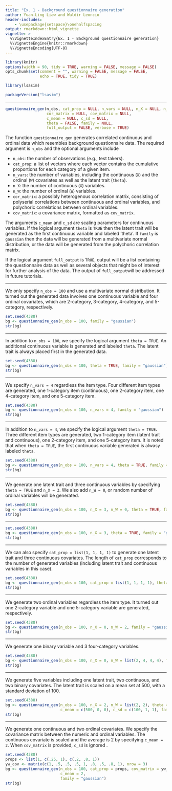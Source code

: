 ---
title: "Ex. 1 - Background questionnaire generation"
author: Yuan-Ling Liaw and Waldir Leoncio
header-includes:
    - \usepackage{setspace}\onehalfspacing
output: rmarkdown::html_vignette
vignette: >
  %\VignetteIndexEntry{Ex. 1 - Background questionnaire generation}
  %\VignetteEngine{knitr::rmarkdown}
  %\VignetteEncoding{UTF-8}
---

```{r setup, include = FALSE, warning = FALSE}
library(knitr)
options(width = 90, tidy = TRUE, warning = FALSE, message = FALSE)
opts_chunk$set(comment = "", warning = FALSE, message = FALSE,
               echo = TRUE, tidy = TRUE)
```

```{r load}
library(lsasim)
```

```{r packageVersion}
packageVersion("lsasim")
```

---

```{r equation, eval=FALSE}
questionnaire_gen(n_obs, cat_prop = NULL, n_vars = NULL, n_X = NULL, n_W = NULL,
                  cor_matrix = NULL, cov_matrix = NULL,
                  c_mean = NULL, c_sd = NULL,
                  theta = FALSE, family = NULL,
                  full_output = FALSE, verbose = TRUE)
```

The function `questionnaire_gen` generates correlated continuous and ordinal data which resembles background questionnaire data. The required argument is `n_obs` and the optional arguments include

* `n_obs`: the number of observations (e.g., test takers).
* `cat_prop`: a list of vectors where each vector contains the cumulative proportions for each category of a given item.
* `n_vars`: the number of variables, including the continuous (`X`) and the ordinal (`W`) covariates as well as the latent trait (`theta`).
* `n_X`: the number of continuous (`X`) variables.
* `n_W`: the number of ordinal (`W`) variables.
* `cor_matrix`: a possibly heterogenous correlation matrix, consisting of polyserial correlations between continuous and ordinal variables, and polychoric correlations between ordinal variables.
* `cov_matrix`: a covariance matrix, formatted as `cov_matrix`.

The arguments `c_mean` and `c_sd` are scaling parameters for continuous variables. If the logical argument `theta` is `TRUE` then the latent trait will be generated as the first continuous variable and labeled 'theta'. If `family` is `gaussian` then the data will be generated from a multivariate normal distribution, or the data will be generated from the polychoric correlation matrix.

If the logical argument `full_output` is `TRUE`, output will be a list containing the questionnaire data as well as several objects that might be of interest for further analysis of the data. The output of `full_output`will be addressed in future tutorials.

---

We only specify `n_obs = 100` and use a multivariate normal distribution. It turned out the generated data involves one continuous variable and four ordinal covariates, which are 2-category, 3-category, 4-category, and 5-category, respectively.

```{r ex 1a}
set.seed(4388)
bg <- questionnaire_gen(n_obs = 100, family = "gaussian")
str(bg)
```

---

In addition to `n_obs = 100`, we specify the logical argument `theta = TRUE`. An additional continuous variable is generated and labeled `theta`. The latent trait is always placed first in the generated data.

```{r ex 1b}
set.seed(4388)
bg <- questionnaire_gen(n_obs = 100, theta = TRUE, family = "gaussian")
str(bg)
```

---

We specify `n_vars = 4` regardless the item type. Four different item types are generated, one 1-category item (continuous), one 2-category item, one 4-category item, and one 5-category item.

```{r ex 2a}
set.seed(4388)
bg <- questionnaire_gen(n_obs = 100, n_vars = 4, family = "gaussian")
str(bg)
```

---

In addition to `n_vars = 4`, we specify the logical argument `theta = TRUE`. Three different item types are generated, two 1-category item (latent trait and continuous), one 2-category item, and one 5-category item. It is noted that when `theta = TRUE`, the first continuous variable generated is alwasy labeled `theta`.

```{r ex 2b}
set.seed(4388)
bg <- questionnaire_gen(n_obs = 100, n_vars = 4, theta = TRUE, family = "gaussian")
str(bg)
```

---

We generate one latent trait and three continuous variables by specifying `theta = TRUE` and `n_X = 3`. We also add `n_W = 0`, or random number of ordinal variables will be generated.

```{r ex 3a}
set.seed(4388)
bg <- questionnaire_gen(n_obs = 100, n_X = 3, n_W = 0, theta = TRUE, family = "gaussian")
str(bg)
```

---

```{r ex 3b}
set.seed(4388)
bg <- questionnaire_gen(n_obs = 100, n_X = 3, theta = TRUE, family = "gaussian")
str(bg)
```

---

We can also specify `cat_prop = list(1, 1, 1, 1)` to generate one latent trait and three continuous covariates. The length of `cat_prop` corresponds to the number of generated variables (including latent trait and continuous variables in this case).

```{r ex 3c}
set.seed(4388)
bg <- questionnaire_gen(n_obs = 100, cat_prop = list(1, 1, 1, 1), theta = TRUE, family = "gaussian")
str(bg)
```

---

We generate two ordinal variables regardless the item type. It turned out one 2-category variable and one 5-category variable are generated, respectively.

```{r ex 4a}
set.seed(4388)
bg <- questionnaire_gen(n_obs = 100, n_X = 0, n_W = 2, family = "gaussian")
str(bg)
```

---

We generate one binary variable and 3 four-category variables.

```{r ex 4b}
set.seed(4388)
bg <- questionnaire_gen(n_obs = 100, n_X = 0, n_W = list(2, 4, 4, 4), family = "gaussian")
str(bg)
```

---

We generate five variables including one latent trait, two continuous, and two binary covariates. The latent trait is scaled on a mean set at 500, with a standard deviation of 100.

```{r ex 5a}
set.seed(4388)
bg <- questionnaire_gen(n_obs = 100, n_X = 2, n_W = list(2, 2), theta = TRUE,
                        c_mean = c(500, 0, 0), c_sd = c(100, 1, 1), family = "gaussian")
str(bg)
```

---

We generate one continuous and two ordinal covariates. We specify the covariance matrix between the numeric and ordinal variables. The continuous covariate is scaled and the average is 2 by specifying `c_mean = 2`. When `cov_matrix` is provided, `c_sd` is ignored .

```{r ex 5b}
set.seed(4388)
props <- list(1, c(.25, 1), c(.2, .8, 1))
yw_cov <- matrix(c(1, .5, .5, .5, 1, .8, .5, .8, 1), nrow = 3)
bg <- questionnaire_gen(n_obs = 100, cat_prop = props, cov_matrix = yw_cov,
                        c_mean = 2,
                        family = "gaussian")
str(bg)
```